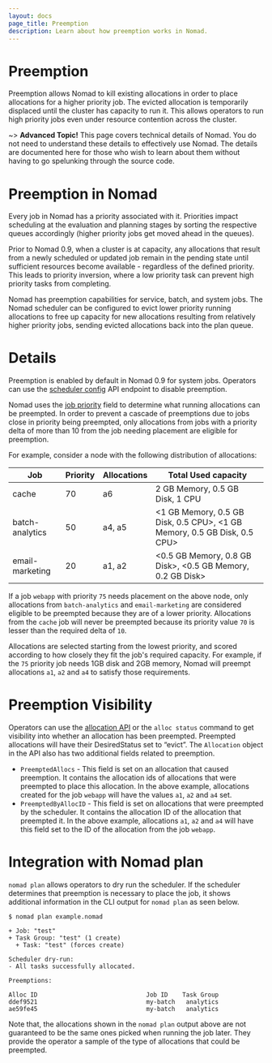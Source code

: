 ```yaml
---
layout: docs
page_title: Preemption
description: Learn about how preemption works in Nomad.
---
```


# Preemption

Preemption allows Nomad to kill existing allocations in order to place allocations for a higher priority job.
The evicted allocation is temporarily displaced until the cluster has capacity to run it. This allows operators to
run high priority jobs even under resource contention across the cluster.

~> **Advanced Topic!** This page covers technical details of Nomad. You do not need to understand these details to effectively use Nomad. The details are documented here for those who wish to learn about them without having to go spelunking through the source code.

# Preemption in Nomad

Every job in Nomad has a priority associated with it. Priorities impact scheduling at the evaluation and planning
stages by sorting the respective queues accordingly (higher priority jobs get moved ahead in the queues).

Prior to Nomad 0.9, when a cluster is at capacity, any allocations that result from a newly scheduled or updated
job remain in the pending state until sufficient resources become available - regardless of the defined priority.
This leads to priority inversion, where a low priority task can prevent high priority tasks from completing.

Nomad has preemption capabilities for service, batch, and system jobs. The Nomad scheduler can be configured to evict lower priority running allocations
to free up capacity for new allocations resulting from relatively higher priority jobs, sending evicted allocations back
into the plan queue.

# Details

Preemption is enabled by default in Nomad 0.9 for system jobs. Operators can use the [scheduler config](/api-docs/operator#update-scheduler-configuration) API endpoint to disable preemption.

Nomad uses the [job priority](/docs/job-specification/job#priority) field to determine what running allocations can be preempted.
In order to prevent a cascade of preemptions due to jobs close in priority being preempted, only allocations from jobs with a priority
delta of more than 10 from the job needing placement are eligible for preemption.

For example, consider a node with the following distribution of allocations:

| Job             | Priority | Allocations | Total Used capacity                                                      |
| --------------- | -------- | ----------- | ------------------------------------------------------------------------ |
| cache           | 70       | a6          | 2 GB Memory, 0.5 GB Disk, 1 CPU                                          |
| batch-analytics | 50       | a4, a5      | \<1 GB Memory, 0.5 GB Disk, 0.5 CPU>, \<1 GB Memory, 0.5 GB Disk, 0.5 CPU> |
| email-marketing | 20       | a1, a2      | \<0.5 GB Memory, 0.8 GB Disk>, \<0.5 GB Memory, 0.2 GB Disk>               |

If a job `webapp` with priority `75` needs placement on the above node, only allocations from `batch-analytics` and `email-marketing` are considered
eligible to be preempted because they are of a lower priority. Allocations from the `cache` job will never be preempted because its priority value `70`
is lesser than the required delta of `10`.

Allocations are selected starting from the lowest priority, and scored according
to how closely they fit the job's required capacity. For example, if the `75` priority job needs 1GB disk and 2GB memory, Nomad will preempt
allocations `a1`, `a2` and `a4` to satisfy those requirements.

# Preemption Visibility

Operators can use the [allocation API](/api-docs/allocations#read-allocation) or the `alloc status` command to get visibility into
whether an allocation has been preempted. Preempted allocations will have their DesiredStatus set to “evict”. The `Allocation` object
in the API also has two additional fields related to preemption.

- `PreemptedAllocs` - This field is set on an allocation that caused preemption. It contains the allocation ids of allocations
  that were preempted to place this allocation. In the above example, allocations created for the job `webapp` will have the values
  `a1`, `a2` and `a4` set.
- `PreemptedByAllocID` - This field is set on allocations that were preempted by the scheduler. It contains the allocation ID of the allocation
  that preempted it. In the above example, allocations `a1`, `a2` and `a4` will have this field set to the ID of the allocation from the job `webapp`.

# Integration with Nomad plan

`nomad plan` allows operators to dry run the scheduler. If the scheduler determines that
preemption is necessary to place the job, it shows additional information in the CLI output for
`nomad plan` as seen below.

```shell-session
$ nomad plan example.nomad

+ Job: "test"
+ Task Group: "test" (1 create)
  + Task: "test" (forces create)

Scheduler dry-run:
- All tasks successfully allocated.

Preemptions:

Alloc ID                              Job ID    Task Group
ddef9521                              my-batch   analytics
ae59fe45                              my-batch   analytics
```

Note that, the allocations shown in the `nomad plan` output above
are not guaranteed to be the same ones picked when running the job later.
They provide the operator a sample of the type of allocations that could be preempted.

[omega]: https://research.google.com/pubs/pub41684.html

[borg]: https://research.google.com/pubs/pub43438.html

[img-data-model]: /img/nomad-data-model.png

[img-eval-flow]: /img/nomad-evaluation-flow.png
